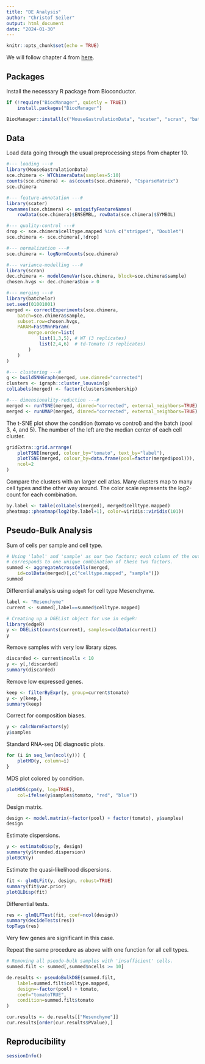 ```yaml
---
title: "DE Analysis"
author: "Christof Seiler"
output: html_document
date: "2024-01-30"
---
```


```r
knitr::opts_chunk$set(echo = TRUE)
```

We will follow chapter 4 from [here](https://bioconductor.org/books/3.18/OSCA.multisample/multi-sample-comparisons.html).

## Packages

Install the necessary R package from Bioconductor.

```r
if (!require("BiocManager", quietly = TRUE))
    install.packages("BiocManager")

BiocManager::install(c("MouseGastrulationData", "scater", "scran", "batchelor"))
```

## Data

Load data going through the usual preprocessing steps from chapter 10.

```r
#--- loading ---#
library(MouseGastrulationData)
sce.chimera <- WTChimeraData(samples=5:10)
counts(sce.chimera) <- as(counts(sce.chimera), "CsparseMatrix")
sce.chimera

#--- feature-annotation ---#
library(scater)
rownames(sce.chimera) <- uniquifyFeatureNames(
    rowData(sce.chimera)$ENSEMBL, rowData(sce.chimera)$SYMBOL)

#--- quality-control ---#
drop <- sce.chimera$celltype.mapped %in% c("stripped", "Doublet")
sce.chimera <- sce.chimera[,!drop]

#--- normalization ---#
sce.chimera <- logNormCounts(sce.chimera)

#--- variance-modelling ---#
library(scran)
dec.chimera <- modelGeneVar(sce.chimera, block=sce.chimera$sample)
chosen.hvgs <- dec.chimera$bio > 0

#--- merging ---#
library(batchelor)
set.seed(01001001)
merged <- correctExperiments(sce.chimera, 
    batch=sce.chimera$sample, 
    subset.row=chosen.hvgs,
    PARAM=FastMnnParam(
        merge.order=list(
            list(1,3,5), # WT (3 replicates)
            list(2,4,6)  # td-Tomato (3 replicates)
        )
    )
)

#--- clustering ---#
g <- buildSNNGraph(merged, use.dimred="corrected")
clusters <- igraph::cluster_louvain(g)
colLabels(merged) <- factor(clusters$membership)

#--- dimensionality-reduction ---#
merged <- runTSNE(merged, dimred="corrected", external_neighbors=TRUE)
merged <- runUMAP(merged, dimred="corrected", external_neighbors=TRUE)
```

The t-SNE plot show the condition (tomato vs control) and the batch (pool 3, 4, and 5). The number of the left are the median center of each cell cluster.

```r
gridExtra::grid.arrange(
    plotTSNE(merged, colour_by="tomato", text_by="label"),
    plotTSNE(merged, colour_by=data.frame(pool=factor(merged$pool))),
    ncol=2
)
```

Compare the clusters with an larger cell atlas. Many clusters map to many cell types and the other way around. The color scale represents the log2-count for each combination.

```r
by.label <- table(colLabels(merged), merged$celltype.mapped)
pheatmap::pheatmap(log2(by.label+1), color=viridis::viridis(101))
```

## Pseudo-Bulk Analysis

Sum of cells per sample and cell type.

```r
# Using 'label' and 'sample' as our two factors; each column of the output
# corresponds to one unique combination of these two factors.
summed <- aggregateAcrossCells(merged, 
    id=colData(merged)[,c("celltype.mapped", "sample")])
summed
```

Differential analysis using `edgeR` for cell type Mesenchyme.

```r
label <- "Mesenchyme"
current <- summed[,label==summed$celltype.mapped]

# Creating up a DGEList object for use in edgeR:
library(edgeR)
y <- DGEList(counts(current), samples=colData(current))
y
```

Remove samples with very low library sizes.

```r
discarded <- current$ncells < 10
y <- y[,!discarded]
summary(discarded)
```

Remove low expressed genes.

```r
keep <- filterByExpr(y, group=current$tomato)
y <- y[keep,]
summary(keep)
```

Correct for composition biases.

```r
y <- calcNormFactors(y)
y$samples
```

Standard RNA-seq DE diagnostic plots.

```r
for (i in seq_len(ncol(y))) {
    plotMD(y, column=i)
}
```

MDS plot colored by condition.

```r
plotMDS(cpm(y, log=TRUE), 
    col=ifelse(y$samples$tomato, "red", "blue"))
```

Design matrix.

```r
design <- model.matrix(~factor(pool) + factor(tomato), y$samples)
design
```

Estimate dispersions.

```r
y <- estimateDisp(y, design)
summary(y$trended.dispersion)
plotBCV(y)
```

Estimate the quasi-likelihood dispersions.

```r
fit <- glmQLFit(y, design, robust=TRUE)
summary(fit$var.prior)
plotQLDisp(fit)
```

Differential tests.

```r
res <- glmQLFTest(fit, coef=ncol(design))
summary(decideTests(res))
topTags(res)
```

Very few genes are significant in this case.

Repeat the same procedure as above with one function for all cell types.

```r
# Removing all pseudo-bulk samples with 'insufficient' cells.
summed.filt <- summed[,summed$ncells >= 10]

de.results <- pseudoBulkDGE(summed.filt, 
    label=summed.filt$celltype.mapped,
    design=~factor(pool) + tomato,
    coef="tomatoTRUE",
    condition=summed.filt$tomato 
)

cur.results <- de.results[["Mesenchyme"]]
cur.results[order(cur.results$PValue),]
```

## Reproducibility

```r
sessionInfo()
```
